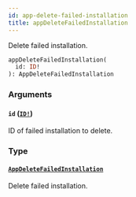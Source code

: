 ```yaml
---
id: app-delete-failed-installation
title: appDeleteFailedInstallation
---
```


Delete failed installation.

```graphql
appDeleteFailedInstallation(
  id: ID!
): AppDeleteFailedInstallation

```

### Arguments

#### `id` ([`ID!`](/docs/developer/api-reference/scalars/id))

ID of failed installation to delete.

### Type

#### [`AppDeleteFailedInstallation`](/docs/developer/api-reference/objects/app-delete-failed-installation)

Delete failed installation.
